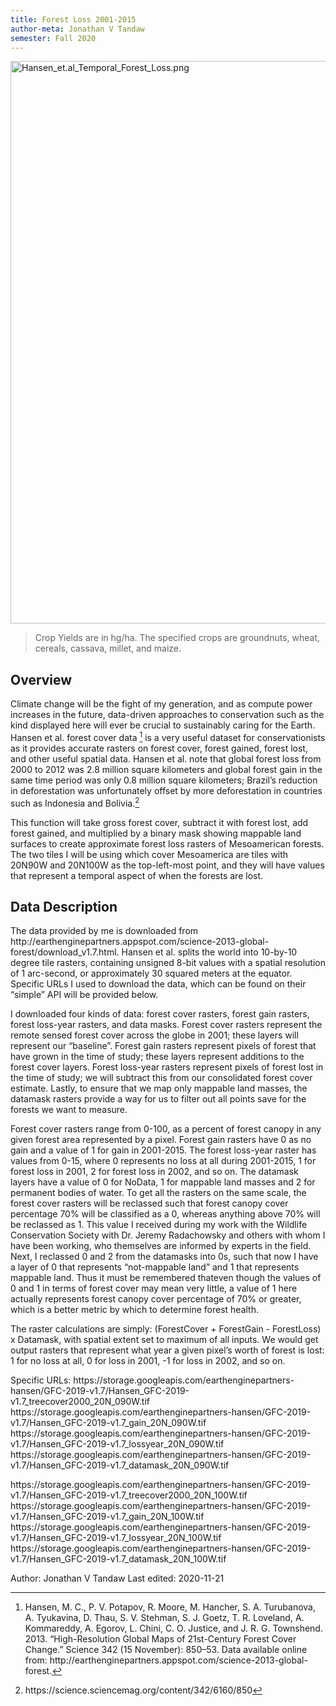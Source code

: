 ```yaml
---
title: Forest Loss 2001-2015
author-meta: Jonathan V Tandaw
semester: Fall 2020
---
```


![](https://drive.google.com/file/d/1oIrAZ4HuJwciOeYIaIpgUxyhJElmcttW/view?usp=sharing "Hansen_et.al_Temporal_Forest_Loss.png"){width=637 height=900}

> Crop Yields are in hg/ha. The specified crops are groundnuts, wheat, cereals, cassava, millet, and maize.

## Overview
Climate change will be the fight of my generation, and as compute power increases in the future, data-driven approaches to conservation such as the kind displayed here 
will ever be crucial to sustainably caring for the Earth. Hansen et al. forest cover data [^Hansen] is a very useful dataset for conservationists as it provides accurate
rasters on forest cover, forest gained, forest lost, and other useful spatial data. Hansen et al. note that global forest loss from 2000 to 2012 was 2.8 million square
kilometers and global forest gain in the same time period was only 0.8 million square kilometers; Brazil's reduction in deforestation was unfortunately
offset by more deforestation in countries such as Indonesia and Bolivia.[^Sciencemag]

This function will take gross forest cover, subtract it with forest lost, add forest gained, and multiplied by a binary mask showing mappable land surfaces to create approximate
forest loss rasters of Mesoamerican forests. The two tiles I will be using which cover Mesoamerica are tiles with 20N90W and 20N100W as the top-left-most point, and they will have
values that represent a temporal aspect of when the forests are lost.


## Data Description
The data provided by me is downloaded from http://earthenginepartners.appspot.com/science-2013-global-forest/download_v1.7.html. Hansen et al. splits the world into 10-by-10
degree tile rasters, containing unsigned 8-bit values with a spatial resolution of 1 arc-second, or approximately 30 squared meters at the equator. Specific URLs I used to download the
data, which can be found on their "simple" API will be provided below.

I downloaded four kinds of data: forest cover rasters, forest gain rasters, forest loss-year rasters, and data masks. Forest cover rasters represent the remote sensed forest cover across the
globe in 2001; these layers will represent our "baseline". Forest gain rasters represent pixels of forest that have grown in the time of study; these layers represent additions to the
forest cover layers. Forest loss-year rasters represent pixels of forest lost in the time of study; we will subtract this from our consolidated forest cover estimate. Lastly, to ensure that
we map only mappable land masses, the datamask rasters provide a way for us to filter out all points save for the forests we want to measure.

Forest cover rasters range from 0-100, as a percent of forest canopy in any given forest area represented by a pixel. Forest gain rasters have 0 as no gain and a value of 1 for gain in 2001-2015.
The forest loss-year raster has values from 0-15, where 0 represents no loss at all during 2001-2015, 1 for forest loss in 2001, 2 for forest loss in 2002, and so on. The datamask layers have a 
value of 0 for NoData, 1 for mappable land masses and 2 for permanent bodies of water. To get all the rasters on the same scale, the forest cover rasters will be reclassed such that forest canopy 
cover percentage 70% will be classified as a 0, whereas anything above 70% will be reclassed as 1. This  value I received during my work with the Wildlife Conservation Society with Dr. Jeremy 
Radachowsky and others with whom I have been working, who themselves are informed by experts in the field. Next, I reclassed 0 and 2 from the datamasks into 0s, such that now I have a layer of 
0 that represents "not-mappable land" and 1 that represents mappable land. Thus it must be remembered thateven though the values of 0 and 1 in terms of forest cover may mean very little, a 
value of 1 here actually represents forest canopy cover percentage of 70% or greater, which is a better metric by which to determine forest health.

The raster calculations are simply: (ForestCover + ForestGain - ForestLoss) x Datamask, with spatial extent set to maximum of all inputs. We would get output rasters that represent what year a 
given pixel's worth of forest is lost: 1 for no loss at all, 0 for loss in 2001, -1 for loss in 2002, and so on.

Specific URLs:
https://storage.googleapis.com/earthenginepartners-hansen/GFC-2019-v1.7/Hansen_GFC-2019-v1.7_treecover2000_20N_090W.tif
https://storage.googleapis.com/earthenginepartners-hansen/GFC-2019-v1.7/Hansen_GFC-2019-v1.7_gain_20N_090W.tif
https://storage.googleapis.com/earthenginepartners-hansen/GFC-2019-v1.7/Hansen_GFC-2019-v1.7_lossyear_20N_090W.tif
https://storage.googleapis.com/earthenginepartners-hansen/GFC-2019-v1.7/Hansen_GFC-2019-v1.7_datamask_20N_090W.tif

https://storage.googleapis.com/earthenginepartners-hansen/GFC-2019-v1.7/Hansen_GFC-2019-v1.7_treecover2000_20N_100W.tif
https://storage.googleapis.com/earthenginepartners-hansen/GFC-2019-v1.7/Hansen_GFC-2019-v1.7_gain_20N_100W.tif
https://storage.googleapis.com/earthenginepartners-hansen/GFC-2019-v1.7/Hansen_GFC-2019-v1.7_lossyear_20N_100W.tif
https://storage.googleapis.com/earthenginepartners-hansen/GFC-2019-v1.7/Hansen_GFC-2019-v1.7_datamask_20N_100W.tif

<div class="credit-line">
Author: Jonathan V Tandaw
Last edited: 2020-11-21
</div>

[^Hansen]: Hansen, M. C., P. V. Potapov, R. Moore, M. Hancher, S. A. Turubanova, A. Tyukavina, D. Thau, S. V. Stehman, S. J. Goetz, T. R. Loveland, A. Kommareddy, A. Egorov,
			L. Chini, C. O. Justice, and J. R. G. Townshend. 2013. “High-Resolution Global Maps of 21st-Century Forest Cover Change.” Science 342 (15 November): 850–53.
			Data available online from: http://earthenginepartners.appspot.com/science-2013-global-forest.
[^Sciencemag]: https://science.sciencemag.org/content/342/6160/850

